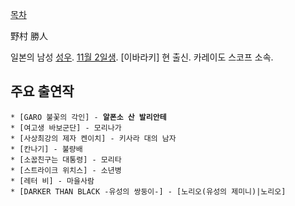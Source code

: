 [[목차]]

野村 勝人

일본의 남성 [[성우]]. [[11월 2일]]생. [이바라키] 현 출신. 카레이도 스코프 소속.

== 주요 출연작 ==
 * [GARO 불꽃의 각인] - '''알폰소 산 발리안테'''
 * [여고생 바보군단] - 모리나가
 * [사상최강의 제자 켄이치] - 키사라 대의 남자
 * [칸나기] - 불량배
 * [소꿉친구는 대통령] - 모리타
 * [스트라이크 위치스] - 소년병
 * [레터 비] - 마을사람
 * [DARKER THAN BLACK -유성의 쌍둥이-] - [노리오(유성의 제미니)|노리오]

